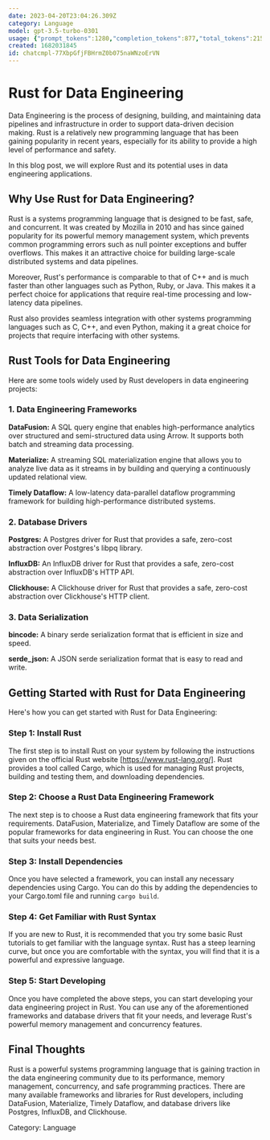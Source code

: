 ```yaml
---
date: 2023-04-20T23:04:26.309Z
category: Language
model: gpt-3.5-turbo-0301
usage: {"prompt_tokens":1280,"completion_tokens":877,"total_tokens":2157}
created: 1682031845
id: chatcmpl-77XbpGfjFBHrmZ0b075naWNzoErVN
---
```


# Rust for Data Engineering


Data Engineering is the process of designing, building, and maintaining data pipelines and infrastructure in order to support data-driven decision making. Rust is a relatively new programming language that has been gaining popularity in recent years, especially for its ability to provide a high level of performance and safety.

In this blog post, we will explore Rust and its potential uses in data engineering applications.


## Why Use Rust for Data Engineering?

Rust is a systems programming language that is designed to be fast, safe, and concurrent. It was created by Mozilla in 2010 and has since gained popularity for its powerful memory management system, which prevents common programming errors such as null pointer exceptions and buffer overflows. This makes it an attractive choice for building large-scale distributed systems and data pipelines.

Moreover, Rust's performance is comparable to that of C++ and is much faster than other languages such as Python, Ruby, or Java. This makes it a perfect choice for applications that require real-time processing and low-latency data pipelines.

Rust also provides seamless integration with other systems programming languages such as C, C++, and even Python, making it a great choice for projects that require interfacing with other systems.


## Rust Tools for Data Engineering

Here are some tools widely used by Rust developers in data engineering projects:


### 1. Data Engineering Frameworks

**DataFusion:** A SQL query engine that enables high-performance analytics over structured and semi-structured data using Arrow. It supports both batch and streaming data processing.

**Materialize:** A streaming SQL materialization engine that allows you to analyze live data as it streams in by building and querying a continuously updated relational view. 

**Timely Dataflow:** A low-latency data-parallel dataflow programming framework for building high-performance distributed systems.


### 2. Database Drivers

**Postgres:** A Postgres driver for Rust that provides a safe, zero-cost abstraction over Postgres's libpq library.

**InfluxDB:** An InfluxDB driver for Rust that provides a safe, zero-cost abstraction over InfluxDB's HTTP API.

**Clickhouse:** A Clickhouse driver for Rust that provides a safe, zero-cost abstraction over Clickhouse's HTTP client.

### 3. Data Serialization

**bincode:** A binary serde serialization format that is efficient in size and speed.

**serde_json:** A JSON serde serialization format that is easy to read and write.


## Getting Started with Rust for Data Engineering

Here's how you can get started with Rust for Data Engineering:


### Step 1: Install Rust

The first step is to install Rust on your system by following the instructions given on the official Rust website [https://www.rust-lang.org/]. Rust provides a tool called Cargo, which is used for managing Rust projects, building and testing them, and downloading dependencies.


### Step 2: Choose a Rust Data Engineering Framework

The next step is to choose a Rust data engineering framework that fits your requirements. DataFusion, Materialize, and Timely Dataflow are some of the popular frameworks for data engineering in Rust. You can choose the one that suits your needs best.


### Step 3: Install Dependencies

Once you have selected a framework, you can install any necessary dependencies using Cargo. You can do this by adding the dependencies to your Cargo.toml file and running `cargo build`.


### Step 4: Get Familiar with Rust Syntax

If you are new to Rust, it is recommended that you try some basic Rust tutorials to get familiar with the language syntax. Rust has a steep learning curve, but once you are comfortable with the syntax, you will find that it is a powerful and expressive language.

### Step 5: Start Developing

Once you have completed the above steps, you can start developing your data engineering project in Rust. You can use any of the aforementioned frameworks and database drivers that fit your needs, and leverage Rust's powerful memory management and concurrency features.


## Final Thoughts

Rust is a powerful systems programming language that is gaining traction in the data engineering community due to its performance, memory management, concurrency, and safe programming practices. There are many available frameworks and libraries for Rust developers, including DataFusion, Materialize, Timely Dataflow, and database drivers like Postgres, InfluxDB, and Clickhouse.

Category: Language